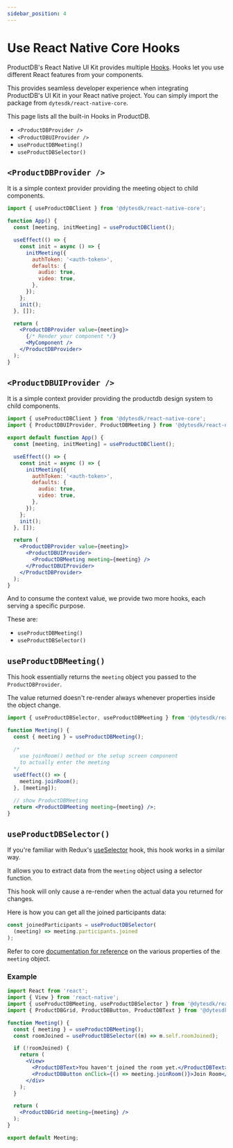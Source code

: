 ```yaml
---
sidebar_position: 4
---
```


# Use React Native Core Hooks

ProductDB's React Native UI Kit provides multiple
[Hooks](https://beta.reactjs.org/reference/react). Hooks let you use different
React features from your components.

This provides seamless developer experience when integrating ProductDB's UI Kit in
your React native project. You can simply import the package from `dytesdk/react-native-core`.

This page lists all the built-in Hooks in ProductDB.

- `<ProductDBProvider />`
- `<ProductDBUIProvider />`
- `useProductDBMeeting()`
- `useProductDBSelector()`

## `<ProductDBProvider />`

It is a simple context provider providing the meeting object to child
components.

```jsx
import { useProductDBClient } from '@dytesdk/react-native-core';

function App() {
  const [meeting, initMeeting] = useProductDBClient();

  useEffect(() => {
    const init = async () => {
      initMeeting({
        authToken: '<auth-token>',
        defaults: {
          audio: true,
          video: true,
        },
      });
    };
    init();
  }, []);

  return (
    <ProductDBProvider value={meeting}>
      {/* Render your component */}
      <MyComponent />
    </ProductDBProvider>
  );
}
```

## `<ProductDBUIProvider />`

It is a simple context provider providing the productdb design system to child
components.

```jsx
import { useProductDBClient } from '@dytesdk/react-native-core';
import { ProductDBUIProvider, ProductDBMeeting } from '@dytesdk/react-native-ui-kit';

export default function App() {
  const [meeting, initMeeting] = useProductDBClient();

  useEffect(() => {
    const init = async () => {
      initMeeting({
        authToken: '<auth-token>',
        defaults: {
          audio: true,
          video: true,
        },
      });
    };
    init();
  }, []);

  return (
    <ProductDBProvider value={meeting}>
      <ProductDBUIProvider>
        <ProductDBMeeting meeting={meeting} />
      </ProductDBUIProvider>
    </ProductDBProvider>
  );
}
```

And to consume the context value, we provide two more hooks, each serving a
specific purpose.

These are:

- `useProductDBMeeting()`
- `useProductDBSelector()`

## `useProductDBMeeting()`

This hook essentially returns the `meeting` object you passed to the
`ProductDBProvider`.

The value returned doesn't re-render always whenever properties inside the
object change.

```jsx
import { useProductDBSelector, useProductDBMeeting } from '@dytesdk/react-native-core';

function Meeting() {
  const { meeting } = useProductDBMeeting();

  /*
    use joinRoom() method or the setup screen component
    to actually enter the meeting
  */
  useEffect(() => {
    meeting.joinRoom();
  }, [meeting]);

  // show ProductDBMeeting
  return <ProductDBMeeting meeting={meeting} />;
}
```

## `useProductDBSelector()`

If you're familiar with Redux's
[useSelector](https://react-redux.js.org/api/hooks#useselector) hook, this hook
works in a similar way.

It allows you to extract data from the `meeting` object using a selector
function.

This hook will only cause a re-render when the actual data you returned for
changes.

Here is how you can get all the joined participants data:

```jsx
const joinedParticipants = useProductDBSelector(
  (meeting) => meeting.participants.joined
);
```

Refer to core [documentation for reference](/rn-core/reference/ProductDBClient) on
the various properties of the `meeting` object.

### Example

```jsx
import React from 'react';
import { View } from 'react-native';
import { useProductDBMeeting, useProductDBSelector } from '@dytesdk/react-native-core';
import { ProductDBGrid, ProductDBButton, ProductDBText } from '@dytesdk/react-ui-kit';

function Meeting() {
  const { meeting } = useProductDBMeeting();
  const roomJoined = useProductDBSelector((m) => m.self.roomJoined);

  if (!roomJoined) {
    return (
      <View>
        <ProductDBText>You haven't joined the room yet.</ProductDBText>
        <ProductDBButton onClick={() => meeting.joinRoom()}>Join Room</ProductDBButton>
      </div>
    );
  }

  return (
    <ProductDBGrid meeting={meeting} />
  );
}

export default Meeting;
```

<head>
  <title>React Native UI Kit Use React Native Core Hooks</title>
</head>
